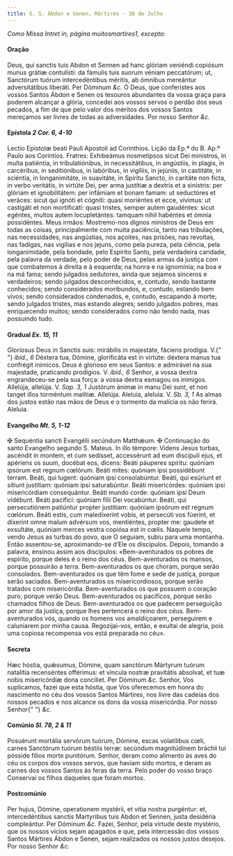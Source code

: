 ```yaml
---
title: S. S. Ábdon e Senen, Mártires - 30 de Julho
---
```


<em>Como Missa Intret in, página muitosmartires1, excepto:</em>


#### Oração
<div class="grid grid-cols-2 gap-5">
  <span class="text-justify">
    Deus, qui sanctis tuis Abdon et Sennen ad hanc glóriam veniéndi copiósum
    munus grátiæ contulísti: da fámulis tuis suorum véniam peccatórum; ut,
    Sanctórum tuórum intercedéntibus méritis, ab ómnibus mereántur
    adversitátibus liberáti. Per Dóminum <em>&c.</em>
  </span>
  <span class="text-justify">
    Ó Deus, que conferistes aos vossos Santos Ábdon e Senen os tesouros
    abundantes da vossa graça para poderem alcançar a glória, concedei aos
    vossos servos o perdão dos seus pecados, a fim de que pelo valor dos méritos
    dos vossos Santos mereçamos ser livres de todas as adversidades. Por nosso
    Senhor <em>&c.</em>
  </span>
</div>

<h4 class="text-center">
  Epístola <em>2 Cor. 6, 4-10</em>
</h4>
<div class="grid grid-cols-2 gap-5">
  <span class="text-justify">
    Lectio Epístolæ beati Pauli Apostoli ad Corinthios.
  </span>
  <span class="text-justify">
    Lição da Ep.ª do B. Ap.º Paulo aos Coríntios.
  </span>
  <span class="text-justify">
    Fratres: Exhibeámus nosmetípsos sicut Dei minístros, in multa patiéntia, in
    tribulatiónibus, in necessitátibus, in angústiis, in plagis, in carcéribus,
    in seditiónibus, in labóribus, in vigíliis, in jejúniis, in castitáte, in
    sciéntia, in longanimitáte, in suavitáte, in Spíritu Sancto, in caritáte non
    ficta, in verbo veritátis, in virtúte Dei, per arma justítiæ a dextris et a
    sinístris: per glóriam et ignobilitátem: per infámiam et bonam famam: ut
    seductóres et veráces: sicut qui ignóti et cógniti: quasi moriéntes et ecce,
    vívimus: ut castigáti et non mortificáti: quasi tristes, semper autem
    gaudéntes: sicut egéntes, multos autem locupletántes: tamquam nihil habéntes
    et ómnia possidéntes.
  </span>
  <span class="text-justify">
    Meus irmãos: Mostremo-nos dignos ministros de Deus em todas as coisas,
    principalmente com muita paciência, tanto nas tribulações, nas necessidades,
    nas angústias, nos açoites, nas prisões, nas revoltas, nas fadigas, nas
    vigílias e nos jejuns, como pela pureza, pela ciência, pela longanimidade,
    pela bondade, pelo Espírito Santo, pela verdadeira caridade, pela palavra da
    verdade, pelo poder de Deus, pelas armas da justiça com que combatemos à
    direita e à esquerda; na honra e na ignomínia; na boa e na má fama; sendo
    julgados sedutores, ainda que sejamos sinceros e verdadeiros; sendo julgados
    desconhecidos, e, contudo, sendo bastante conhecidos; sendo considerados
    moribundos, e, contudo, estando bem vivos; sendo considerados condenados, e,
    contudo, escapando à morte; sendo julgados tristes, mas estando alegres;
    sendo julgados pobres, mas enriquecendo muitos; sendo considerados como não
    tendo nada, mas possuindo tudo.
  </span>
</div>

<h4 class="text-center">
  Gradual <em>Ex. 15, 11</em>
</h4>
<div class="grid grid-cols-2 gap-5">
  <span class="text-justify">
    Gloriosus Deus in Sanctis suis: mirábilis in majestáte, fáciens prodígia. V.{" "}
    <em>ibid., 6</em> Déxtera tua, Dómine, glorificáta est in virtúte: déxtera
    manus tua confrégit inimícos.
  </span>
  <span class="text-justify">
    Deus é glorioso em seus Santos: e admirável na sua majestade, praticando
    prodígios. V. <em>ibid., 6</em> Senhor, a vossa dextra engrandeceu-se pela
    sua força: a vossa dextra esmagou os inimigos.
  </span>
  <span class="text-justify">
    Allelúja, allelúja. V. <em>Sap. 3, 1</em> Justórum ánimæ in manu Dei sunt,
    et non tanget illos torméntum malítiæ. Allelúja.
  </span>
  <span class="text-justify">
    Aleluia, aleluia. V. <em>Sb. 3, 1</em> As almas dos justos estão nas mãos de
    Deus e o tormento da malícia os não ferirá. Aleluia.
  </span>
</div>

<h4 class="text-center">
  Evangelho <em>Mt. 5, 1-12</em>
</h4>
<div class="grid grid-cols-2 gap-5">
  <span class="text-justify">
    <span class="text-red-500">&#10016;</span> Sequéntia sancti Evangélii
    secúndum Matthǽum.
  </span>
  <span class="text-justify">
    <span class="text-red-500">&#10016;</span> Continuação do santo Evangelho
    segundo S. Mateus.
  </span>
  <span class="text-justify">
    In illo témpore: Videns Jesus turbas, ascéndit in montem, et cum sedísset,
    accessérunt ad eum discípuli ejus, et apériens os suum, docébat eos, dicens:
    Beáti páuperes spíritu: quóniam ipsórum est regnum cœlórum. Beáti mites:
    quóniam ipsi possidébunt terram. Beáti, qui lugent: quóniam ipsi
    consolabúntur. Beáti, qui esúriunt et sítiunt justítiam: quóniam ipsi
    saturabúntur. Beáti misericórdes: quóniam ipsi misericórdiam consequántur.
    Beáti mundo corde: quóniam ipsi Deum vidébunt. Beáti pacífici: quóniam fílii
    Dei vocabúntur. Beáti, qui persecutiónem patiúntur propter justítiam:
    quóniam ipsórum est regnum cœlórum. Beáti estis, cum maledíxerint vobis, et
    persecúti vos fúerint, et díxerint omne malum advérsum vos, mentiéntes,
    propter me: gaudete et exsultáte, quóniam merces vestra copiósa est in
    cœlis.
  </span>
  <span class="text-justify">
    Naquele tempo, vendo Jesus as turbas do povo, que O seguiam, subiu para uma
    montanha. Então assentou-se, aproximando-se d’Ele os discípulos. Depois,
    tomando a palavra, ensinou assim aos discípulos: «Bem-aventurados os pobres
    de espírito, porque deles é o reino dos céus. Bem-aventurados os mansos,
    porque possuirão a terra. Bem-aventurados os que choram, porque serão
    consolados. Bem-aventurados os que têm fome e sede de justiça, porque serão
    saciados. Bem-aventurados os misericordiosos, porque serão tratados com
    misericórdia. Bem-aventurados os que possuem o coração puro, porque verão
    Deus. Bem-aventurados os pacíficos, porque serão chamados filhos de Deus.
    Bem-aventurados os que padecem perseguição por amor da justiça, porque lhes
    pertencerá o reino dos céus. Bem-aventurados vós, quando os homens vos
    amaldiçoarem, perseguirem e caluniarem por minha causa. Regozijai-vos,
    então, e exultai de alegria, pois uma copiosa recompensa vos está preparada
    no céu».
  </span>
</div>


#### Secreta
<div class="grid grid-cols-2 gap-5">
  <span class="text-justify">
    Hæc hóstia, quǽsumus, Dómine, quam sanctórum Mártyrum tuórum natalítia
    recenséntes offérimus: et víncula nostræ pravitátis absolvat, et tuæ nobis
    misericórdiæ dona concíliet. Per Dóminum <em>&c.</em>
  </span>
  <span class="text-justify">
    Senhor, Vos suplicamos, fazei que esta hóstia, que Vos oferecemos em honra
    do nascimento no céu dos vossos Santos Mártires, nos livre das cadeias dos
    nossos pecados e nos alcance os dons da vossa misericórdia. Por nosso Senhor{" "}
    <em>&c.</em>
  </span>
</div>

<h4 class="text-center">
  Comúnio <em>Sl. 78, 2 & 11</em>
</h4>
<div class="grid grid-cols-2 gap-5">
  <span class="text-justify">
    Posuérunt mortália servórum tuórum, Dómine, escas volatílibus cœli, carnes
    Sanctórum tuórum béstiis terræ: secúndum magnitúdinem bráchii tui pósside
    fílios morte punitórum.
  </span>
  <span class="text-justify">
    Senhor, deram como alimento às aves do céu os corpos dos vossos servos, que
    haviam sido mortos, e deram as carnes dos vossos Santos às feras da terra.
    Pelo poder do vosso braço Conservai os filhos daqueles que foram mortos.
  </span>
</div>


#### Postcomúnio
<div class="grid grid-cols-2 gap-5">
  <span class="text-justify">
    Per hujus, Dómine, operationem mystérii, et vitia nostra purgéntur: et,
    intercedéntibus sanctis Martyribus tuis Abdon et Sennen, justa desidéria
    compleántur. Per Dóminum <em>&c.</em>
  </span>
  <span class="text-justify">
    Fazei, Senhor, pela virtude deste mystério, que os nossos vícios sejam
    apagados e que, pela intercessão dos vossos Santos Mártires Ábdon e Senen,
    sejam realizados os nossos justos desejos. Por nosso Senhor <em>&c.</em>
  </span>
</div>
